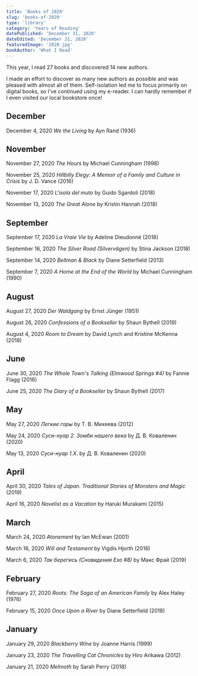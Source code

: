 ```yaml
---
title: 'Books of 2020'
slug: 'books-of-2020'
type: 'library'
category: 'Years of Reading'
datePublished: 'December 31, 2020'
dateEdited: 'December 31, 2020'
featuredImage: '2020.jpg'
bookAuthor: 'What I Read'
---
```


This year, I read 27 books and discovered 14 new authors.

I made an effort to discover as many new authors as possible and was pleased
with almost all of them. Self-isolation led me to focus primarily on digital
books, so I've continued using my e-reader. I can hardly remember if I even
visited our local bookstore once!

## December

December 4, 2020 _We the Living_ by Ayn Rand (1936)

## November

November 27, 2020 _The Hours_ by Michael Cunningham (1998)

November 25, 2020 _Hillbilly Elegy: A Memoir of a Family and Culture in Crisis_
by J. D. Vance (2016)

November 17, 2020 _L'isola del muto_ by Guido Sgardoli (2018)

November 13, 2020 _The Great Alone_ by Kristin Hannah (2018)

## September

September 17, 2020 _La Vraie Vie_ by Adeline Dieudonné (2018)

September 16, 2020 _The Silver Road (Silvervägen)_ by Stina Jackson (2018)

September 14, 2020 _Bellman & Black_ by Diane Setterfield (2013)

September 7, 2020 _A Home at the End of the World_ by Michael Cunningham (1990)

## August

August 27, 2020 _Der Waldgang_ by Ernst Jünger (1951)

August 26, 2020 _Confessions of a Bookseller_ by Shaun Bythell (2019)

August 4, 2020 _Room to Dream_ by David Lynch and Kristine McKenna (2018)

## June

June 30, 2020 _The Whole Town's Talking (Elmwood Springs #4)_ by Fannie Flagg
(2016)

June 25, 2020 _The Diary of a Bookseller_ by Shaun Bythell (2017)

## May

May 27, 2020 _Легкие горы_ by Т. В. Михеева (2012)

May 24, 2020 _Суси-нуар 2. Зомби нашего века_ by Д. В. Коваленин (2020)

May 13, 2020 _Суси-нуар 1.Х._ by Д. В. Коваленин (2020)

## April

April 30, 2020 _Tales of Japan. Traditional Stories of Monsters and Magic_
(2019)

April 16, 2020 _Novelist as a Vacation_ by Haruki Murakami (2015)

## March

March 24, 2020 _Atonement_ by Ian McEwan (2001)

March 16, 2020 _Will and Testament_ by Vigdis Hjorth (2016)

March 6, 2020 _Так берегись (Сновидения Ехо #8)_ by Макс Фрай (2019)

## February

February 27, 2020 _Roots: The Saga of an American Family_ by Alex Haley (1976)

February 15, 2020 _Once Upon a River_ by Diane Setterfield (2018)

## January

January 29, 2020 _Blackberry Wine_ by Joanne Harris (1999)

January 23, 2020 _The Travelling Cat Chronicles_ by Hiro Arikawa (2012)

January 21, 2020 _Melmoth_ by Sarah Perry (2018)
